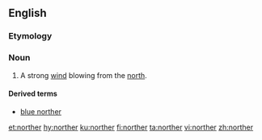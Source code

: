 ==English==

===Etymology===
{{suffix|en|north|er}}

===Noun===
{{en-noun}}

# A strong [[wind]] blowing from the [[north]].

====Derived terms====
* [[blue norther]]

[[et:norther]]
[[hy:norther]]
[[ku:norther]]
[[fi:norther]]
[[ta:norther]]
[[vi:norther]]
[[zh:norther]]